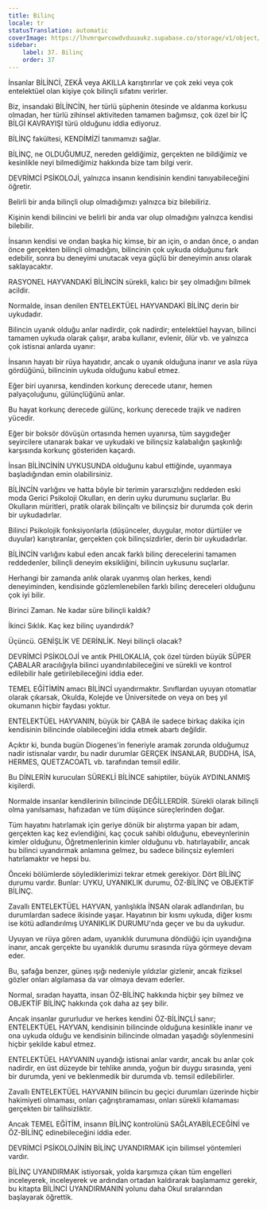 ```yaml
---
title: Bilinç
locale: tr
statusTranslation: automatic
coverImage: https://lhvmrqwrcowdvduuaukz.supabase.co/storage/v1/object/public/strapi-uploads/small_cover-educacion-fundamental.webp-2d51a7828a2b1309555be27f7e2a61a0.webp
sidebar:
    label: 37. Bilinç
    order: 37
---
```

İnsanlar BİLİNCİ, ZEKÂ veya AKILLA karıştırırlar ve çok zeki veya çok entelektüel olan kişiye çok bilinçli sıfatını verirler.

Biz, insandaki BİLİNCİN, her türlü şüphenin ötesinde ve aldanma korkusu olmadan, her türlü zihinsel aktiviteden tamamen bağımsız, çok özel bir İÇ BİLGİ KAVRAYIŞI türü olduğunu iddia ediyoruz.

BİLİNÇ fakültesi, KENDİMİZİ tanımamızı sağlar.

BİLİNÇ, ne OLDUĞUMUZ, nereden geldiğimiz, gerçekten ne bildiğimiz ve kesinlikle neyi bilmediğimiz hakkında bize tam bilgi verir.

DEVRİMCİ PSİKOLOJİ, yalnızca insanın kendisinin kendini tanıyabileceğini öğretir.

Belirli bir anda bilinçli olup olmadığımızı yalnızca biz bilebiliriz.

Kişinin kendi bilincini ve belirli bir anda var olup olmadığını yalnızca kendisi bilebilir.

İnsanın kendisi ve ondan başka hiç kimse, bir an için, o andan önce, o andan önce gerçekten bilinçli olmadığını, bilincinin çok uykuda olduğunu fark edebilir, sonra bu deneyimi unutacak veya güçlü bir deneyimin anısı olarak saklayacaktır.

RASYONEL HAYVANDAKİ BİLİNCİN sürekli, kalıcı bir şey olmadığını bilmek acildir.

Normalde, insan denilen ENTELEKTÜEL HAYVANDAKİ BİLİNÇ derin bir uykudadır.

Bilincin uyanık olduğu anlar nadirdir, çok nadirdir; entelektüel hayvan, bilinci tamamen uykuda olarak çalışır, araba kullanır, evlenir, ölür vb. ve yalnızca çok istisnai anlarda uyanır:

İnsanın hayatı bir rüya hayatıdır, ancak o uyanık olduğuna inanır ve asla rüya gördüğünü, bilincinin uykuda olduğunu kabul etmez.

Eğer biri uyanırsa, kendinden korkunç derecede utanır, hemen palyaçoluğunu, gülünçlüğünü anlar.

Bu hayat korkunç derecede gülünç, korkunç derecede trajik ve nadiren yücedir.

Eğer bir boksör dövüşün ortasında hemen uyanırsa, tüm saygıdeğer seyircilere utanarak bakar ve uykudaki ve bilinçsiz kalabalığın şaşkınlığı karşısında korkunç gösteriden kaçardı.

İnsan BİLİNCİNİN UYKUSUNDA olduğunu kabul ettiğinde, uyanmaya başladığından emin olabilirsiniz.

BİLİNCİN varlığını ve hatta böyle bir terimin yararsızlığını reddeden eski moda Gerici Psikoloji Okulları, en derin uyku durumunu suçlarlar. Bu Okulların müritleri, pratik olarak bilinçaltı ve bilinçsiz bir durumda çok derin bir uykudadırlar.

Bilinci Psikolojik fonksiyonlarla (düşünceler, duygular, motor dürtüler ve duyular) karıştıranlar, gerçekten çok bilinçsizdirler, derin bir uykudadırlar.

BİLİNCİN varlığını kabul eden ancak farklı bilinç derecelerini tamamen reddedenler, bilinçli deneyim eksikliğini, bilincin uykusunu suçlarlar.

Herhangi bir zamanda anlık olarak uyanmış olan herkes, kendi deneyiminden, kendisinde gözlemlenebilen farklı bilinç dereceleri olduğunu çok iyi bilir.

Birinci Zaman. Ne kadar süre bilinçli kaldık?

İkinci Sıklık. Kaç kez bilinç uyandırdık?

Üçüncü. GENİŞLİK VE DERİNLİK. Neyi bilinçli olacak?

DEVRİMCİ PSİKOLOJİ ve antik PHILOKALIA, çok özel türden büyük SÜPER ÇABALAR aracılığıyla bilinci uyandırılabileceğini ve sürekli ve kontrol edilebilir hale getirilebileceğini iddia eder.

TEMEL EĞİTİMİN amacı BİLİNCİ uyandırmaktır. Sınıflardan uyuyan otomatlar olarak çıkarsak, Okulda, Kolejde ve Üniversitede on veya on beş yıl okumanın hiçbir faydası yoktur.

ENTELEKTÜEL HAYVANIN, büyük bir ÇABA ile sadece birkaç dakika için kendisinin bilincinde olabileceğini iddia etmek abartı değildir.

Açıktır ki, bunda bugün Diogenes'in feneriyle aramak zorunda olduğumuz nadir istisnalar vardır, bu nadir durumlar GERÇEK İNSANLAR, BUDDHA, İSA, HERMES, QUETZACOATL vb. tarafından temsil edilir.

Bu DİNLERİN kurucuları SÜREKLİ BİLİNCE sahiptiler, büyük AYDINLANMIŞ kişilerdi.

Normalde insanlar kendilerinin bilincinde DEĞİLLERDİR. Sürekli olarak bilinçli olma yanılsaması, hafızadan ve tüm düşünce süreçlerinden doğar.

Tüm hayatını hatırlamak için geriye dönük bir alıştırma yapan bir adam, gerçekten kaç kez evlendiğini, kaç çocuk sahibi olduğunu, ebeveynlerinin kimler olduğunu, Öğretmenlerinin kimler olduğunu vb. hatırlayabilir, ancak bu bilinci uyandırmak anlamına gelmez, bu sadece bilinçsiz eylemleri hatırlamaktır ve hepsi bu.

Önceki bölümlerde söylediklerimizi tekrar etmek gerekiyor. Dört BİLİNÇ durumu vardır. Bunlar: UYKU, UYANIKLIK durumu, ÖZ-BİLİNÇ ve OBJEKTİF BİLİNÇ.

Zavallı ENTELEKTÜEL HAYVAN, yanlışlıkla İNSAN olarak adlandırılan, bu durumlardan sadece ikisinde yaşar. Hayatının bir kısmı uykuda, diğer kısmı ise kötü adlandırılmış UYANIKLIK DURUMU'nda geçer ve bu da uykudur.

Uyuyan ve rüya gören adam, uyanıklık durumuna döndüğü için uyandığına inanır, ancak gerçekte bu uyanıklık durumu sırasında rüya görmeye devam eder.

Bu, şafağa benzer, güneş ışığı nedeniyle yıldızlar gizlenir, ancak fiziksel gözler onları algılamasa da var olmaya devam ederler.

Normal, sıradan hayatta, insan ÖZ-BİLİNÇ hakkında hiçbir şey bilmez ve OBJEKTİF BİLİNÇ hakkında çok daha az şey bilir.

Ancak insanlar gururludur ve herkes kendini ÖZ-BİLİNÇLİ sanır; ENTELEKTÜEL HAYVAN, kendisinin bilincinde olduğuna kesinlikle inanır ve ona uykuda olduğu ve kendisinin bilincinde olmadan yaşadığı söylenmesini hiçbir şekilde kabul etmez.

ENTELEKTÜEL HAYVANIN uyandığı istisnai anlar vardır, ancak bu anlar çok nadirdir, en üst düzeyde bir tehlike anında, yoğun bir duygu sırasında, yeni bir durumda, yeni ve beklenmedik bir durumda vb. temsil edilebilirler.

Zavallı ENTELEKTÜEL HAYVANIN bilincin bu geçici durumları üzerinde hiçbir hakimiyeti olmaması, onları çağrıştıramaması, onları sürekli kılamaması gerçekten bir talihsizliktir.

Ancak TEMEL EĞİTİM, insanın BİLİNÇ kontrolünü SAĞLAYABİLECEĞİNİ ve ÖZ-BİLİNÇ edinebileceğini iddia eder.

DEVRİMCİ PSİKOLOJİNİN BİLİNÇ UYANDIRMAK için bilimsel yöntemleri vardır.

BİLİNÇ UYANDIRMAK istiyorsak, yolda karşımıza çıkan tüm engelleri inceleyerek, inceleyerek ve ardından ortadan kaldırarak başlamamız gerekir, bu kitapta BİLİNCİ UYANDIRMANIN yolunu daha Okul sıralarından başlayarak öğrettik.

